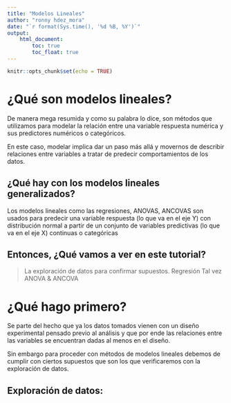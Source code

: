 ```yaml
---
title: "Modelos Lineales"
author: "ronny hdez_mora"
date: "`r format(Sys.time(), '%d %B, %Y')`"
output: 
    html_document:
        toc: true
        toc_float: true
---
```


```r
knitr::opts_chunk$set(echo = TRUE)
```

# ¿Qué son modelos lineales?

De manera mega resumida y como su palabra lo dice, son métodos que utilizamos para modelar la relación entre una variable respuesta numérica y sus predictores numéricos o categóricos.

En este caso, modelar implica dar un paso más allá y movernos de describir relaciones entre variables a tratar de predecir comportamientos de los datos.

## ¿Qué hay con los modelos lineales generalizados?

Los modelos lineales como las regresiones, ANOVAS, ANCOVAS son usados para predecir una variable respuesta (lo que va en el eje Y) con distribución normal a partir de un conjunto de variables predictivas (lo que va en el eje X) continuas o categóricas

## Entonces, ¿Qué vamos a ver en este tutorial?

> La exploración de datos para confirmar supuestos.
> Regresión
> Tal vez ANOVA & ANCOVA

# ¿Qué hago primero?

Se parte del hecho que ya los datos tomados vienen con un diseño experimental pensado previo al análisis y que por ende las relaciones entre las variables se encuentran dadas al menos en el diseño.

Sin embargo para proceder con métodos de modelos lineales debemos de cumplir con ciertos supuestos que son los que verificaremos con la exploración de datos.

## Exploración de datos:




